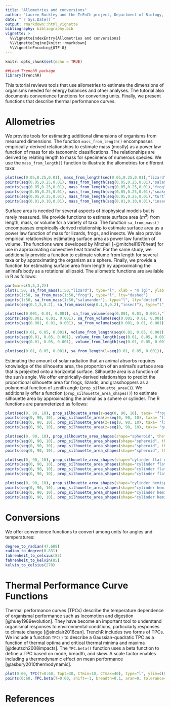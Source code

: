 ```yaml
---
title: "Allometries and conversions"
author: "Lauren Buckley and the TrEnCh project, Department of Biology, University of Washington"
date: "`r Sys.Date()`"
output: rmarkdown::html_vignette
bibliography: bibliography.bib
vignette: >
  %\VignetteIndexEntry{Allometries and conversions}
  %\VignetteEngine{knitr::rmarkdown}
  %\VignetteEncoding{UTF-8}
---
```


```r
knitr::opts_chunk$set(echo = TRUE)
```

```r
##Load TrenchR package
library(TrenchR)
```

This tutorial reviews tools that use allometries to estimate the dimensions of organisms needed for energy balances and other analyses. The tutorial also documents convenience functions for converting units. Finally, we present functions that describe thermal performance curves.

# Allometries

We provide tools for estimating additional dimensions of organisms from measured dimensions. The function `mass_from_length()` encompasses empirically-derived relationships to estimate mass (mostly) as a power law function of mass for six taxonomic classifications. The relationships are derived by relating length to mass for specimens of numerous species. We use the `mass_from_length()` function to illustrate the allometries for different taxa:

```r
plot(seq(0.05,0.25,0.01), mass_from_length(seq(0.05,0.25,0.01),"lizard"), type="l", xlab = "length (m)", ylab = "mass (g)", ylim=c(0,100))
points(seq(0.05,0.25,0.01), mass_from_length(seq(0.05,0.25,0.01),"salamander"), type="l", col="blue")
points(seq(0.05,0.25,0.01), mass_from_length(seq(0.05,0.25,0.01),"frog"), type="l", col="red")
points(seq(0.05,0.25,0.01), mass_from_length(seq(0.05,0.25,0.01),"snake"), type="l", col="green")
points(seq(0.05,0.25,0.01), mass_from_length(seq(0.05,0.25,0.01),"turtle"), type="l", col="orange")
points(seq(0.01,0.10,0.01), mass_from_length(seq(0.01,0.10,0.01),"insect"), type="l", col="purple")
```

Surface area is needed for several aspects of biophysical models but is rarely measured. We provide functions to estimate surface area ($m^3$) from length, mass, or volume for a variety of taxa. The function `sa_from_mass()` encompasses empirically-derived relationship to estimate surface area as a power law function of mass for lizards, frogs, and insects. We also provide empirical relationships estimating surface area as power law function of volume. The functions were developed by Mitchell [-@mitchell1976heat] for use in approximating convective heat transfer. For the same study, we additionally provide a function to estimate volume from length for several taxa or by approximating the organism as a sphere. Finally, we provide a function for estimating surface area from length by approximating the animal's body as a rotational ellipsoid. The allometric functions are available in R as follows:

```r
par(mar=c(5,5,3,2))
plot(1:50, sa_from_mass(1:50,"lizard"), type="l", xlab = "m (g)", ylab = expression("surface area" ~ (m^{2})))
points(1:50, sa_from_mass(1:50,"frog"), type="l", lty="dashed")
points(1:50, sa_from_mass(1:50,"salamander"), type="l", lty="dotted")
points(seq(0.1,5,0.2), sa_from_mass(seq(0.1,5,0.2),"insect"), type="l", lty="dotdash")

plot(seq(0.001, 0.01, 0.001), sa_from_volume(seq(0.001, 0.01, 0.001),"lizard"), type="l", xlab = expression(volume ~ (m^{3})), ylab = expression("surface area" ~ (m^{2})))
points(seq(0.001, 0.01, 0.001), sa_from_volume(seq(0.001, 0.01, 0.001),"frog"), type="l", lty="dashed")
points(seq(0.001, 0.01, 0.001), sa_from_volume(seq(0.001, 0.01, 0.001),"sphere"), type="l", lty="dotted")

plot(seq(0.01, 0.05, 0.001), volume_from_length(seq(0.01, 0.05, 0.001),"lizard"), type="l", xlab = "length (m)", ylab = expression(volume ~ (m^{3})))
points(seq(0.01, 0.05, 0.001), volume_from_length(seq(0.01, 0.05, 0.001),"frog"), type="l", lty="dashed")
points(seq(0.01, 0.05, 0.001), volume_from_length(seq(0.01, 0.05, 0.001),"sphere"), type="l", lty="dotted")

plot(seq(0.01, 0.05, 0.001), sa_from_length(l=seq(0.01, 0.05, 0.001)), type="l", xlab = "length (m)", ylab = expression("surface area" ~ (m^{2})))
```

Estimating the amount of solar radiation that an animal absorbs requires knowledge of the silhouette area, the proportion of an animal's surface area that is projected onto a horizontal surface. Silhouette area is a function of the sun's angle. We offer empirically-derived relationships to predict the proportional silhouette area for frogs, lizards, and grasshoppers as a polynomial function of zenith angle (`prop_silhouette_area()`). We additionally offer a function (`prop_silhouette_area_shapes()`) to estimate silhouette area by approximating the animal as a sphere or cylinder. The R functions are parameterized as follows:

```r
plot(seq(0, 90, 10), prop_silhouette_area(z=seq(0, 90, 10), taxa= "frog"), type="l", xlab = "zenith angle (°)", ylab = "proportion silhouette area", ylim=range(0,0.5))
points(seq(0, 90, 10), prop_silhouette_area(z=seq(0, 90, 10), taxa= "lizard", raz=0, posture="prostrate"), type="l", lty="dashed")
points(seq(0, 90, 10), prop_silhouette_area(z=seq(0, 90, 10), taxa= "lizard", raz=0, posture="elevated"), type="l", lty="dotted")
points(seq(0, 90, 10), prop_silhouette_area(z=seq(0, 90, 10), taxa= "grasshopper"), type="l", lty="dotdash")

plot(seq(0, 90, 10), prop_silhouette_area_shapes(shape="spheroid", theta=seq(0, 90, 10), h=0.4, d=0.39), type="l", xlab = "theta (°)", ylab = "proportion silhouette area", ylim=c(0,0.35), lty="dashed")
points(seq(0, 90, 10), prop_silhouette_area_shapes(shape="spheroid", theta=seq(0, 90, 10), h=0.4, d=0.3), type="l", lty="dashed")
points(seq(0, 90, 10), prop_silhouette_area_shapes(shape="spheroid", theta=seq(0, 90, 10), h=0.4, d=0.2), type="l", lty="dotted")
points(seq(0, 90, 10), prop_silhouette_area_shapes(shape="spheroid", theta=seq(0, 90, 10), h=0.4, d=0.1), type="l", lty="dotdash")

plot(seq(0, 90, 10), prop_silhouette_area_shapes(shape="cylinder flat ends", theta=seq(0, 90, 10), h=0.4, d=0.4), type="l", lty="dashed", xlab = "theta (°)", ylab = "proportion silhouette area", ylim=c(0,0.35))
points(seq(0, 90, 10), prop_silhouette_area_shapes(shape="cylinder flat ends", theta=seq(0, 90, 10), h=0.4, d=0.2), type="l", lty="dashed")
points(seq(0, 90, 10), prop_silhouette_area_shapes(shape="cylinder flat ends", theta=seq(0, 90, 10), h=0.4, d=0.1), type="l", lty="dotted")
points(seq(0, 90, 10), prop_silhouette_area_shapes(shape="cylinder flat ends", theta=seq(0, 90, 10), h=0.4, d=0.05), type="l", lty="dotdash")

plot(seq(0, 90, 10), prop_silhouette_area_shapes(shape="cylinder hemisphere ends", theta=seq(0, 90, 10), h=0.4, d=0.4), type="l", xlab = "theta (°)", ylab = "proportion silhouette area", ylim=c(0,0.35))
points(seq(0, 90, 10), prop_silhouette_area_shapes(shape="cylinder hemisphere ends", theta=seq(0, 90, 10), h=0.4, d=0.2), type="l", lty="dashed")
points(seq(0, 90, 10), prop_silhouette_area_shapes(shape="cylinder hemisphere ends", theta=seq(0, 90, 10), h=0.4, d=0.1), type="l", lty="dotted")
points(seq(0, 90, 10), prop_silhouette_area_shapes(shape="cylinder hemisphere ends", theta=seq(0, 90, 10), h=0.4, d=0.05), type="l", lty="dotdash")

```

# Conversions

We offer convenience functions to convert among units for angles and temperatures:

```r
degree_to_radian(47.608)
radian_to_degree(0.831)
fahrenheit_to_celsius(85)
fahrenheit_to_kelvin(85)
kelvin_to_celsius(270)
```

# Thermal Performance Curve Functions

Thermal performance curves (TPCs) describe the temperature dependence of organismal performance such as locomotion and digestion [@huey1989evolution]. They have become an important tool to understand organismal responses to environmental conditions, particularly responses to climate change [@sinclair2016can]. TrenchR includes two forms of TPCs. We include a function `TPC()` to describe a Gaussian-quadratic TPC as a function of thermal optima and critical thermal minima and maxima [@deutsch2008impacts]. The `TPC.beta()` function uses a beta function to define a TPC based on mode, breadth, and skew. A scale factor enables including a thermodynamic effect on mean performance [@asbury2010thermodynamic].

```r
plot(0:60, TPC(T=0:60, Topt=30, CTmin=10, CTmax=40), type="l", ylim=c(0,3), ylab="performance", xlab="temperature (°C)")
points(0:60, TPC.beta(T=0:60, shift=-1, breadth=0.1, aran=0, tolerance= 43, skew=0.7), type="l", lty="dashed")
```

# References
